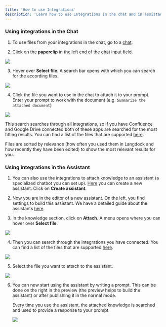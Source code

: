 ```yaml
---
title: 'How to use Integrations'
description: 'Learn how to use Integrations in the chat and in assistants.'
---
```


### Using integrations in the Chat
1. To use files from your integrations in the chat, go to a [chat](https://app.langdock.com/chat).

2. Click on the **paperclip** in the left end of the chat input field. 
<img src="/images/Chat_1.png"/>


3. Hover over **Select file**. A search bar opens with which you can search for the according files. 
<img src="/images/Chat_Search_Integrations.png"/>

4. Click the file you want to use in the chat to attach it to your prompt. Enter your prompt to work with the document (e.g. `Summarize the attached document`)
<img src="/images/attached_document_to_chat.png"/>

This search searches through all integrations, so if you have Confluence and Google Drive connected both of these apps are searched for the most fitting results. You can find a list of the files that are supported [here](https://docs.langdock.com/product/chat#supported-file-formats-in-langdock).


Files are sorted by relevance (how often you used them in Langdock and how recently they have been edited) to show the most relevant results for you.

### Using integrations in the Assistant
1. You can also use the integrations to attach knowledge to an assistant (a specialized chatbot you can set up). [Here](https://app.langdock.com/assistants) you can create a new assistant. Click on **Create assistant**.

2. Now you are in the editor of a new assistant. On the left, you find settings to build this assistant. We have a detailed guide about the assistants [here]().


3. In the knowledge section, click on **Attach**. A menu opens where you can hover over **Select file**.
<img src="/images/assistant_attach.png"/>

4. Then you can search through the integrations you have connected. You can find a list of the files that are supported [here](https://docs.langdock.com/product/chat#supported-file-formats-in-langdock).
<img src="/images/assistant_search.png"/>

5. Select the file you want to attach to the assistant.
<img src="/images/assistant_knowledge_connected.png"/>

6. You can now start using the assistant by writing a prompt. This can be done on the right in the preview (the preview helps to build the assistant) or after publishing it in the normal mode. 

    Every time you use the assistant, the attached knowledge is searched and used to provide a response to your prompt. 

    <img src="/images/assistant_preview_publishing.png"/>

